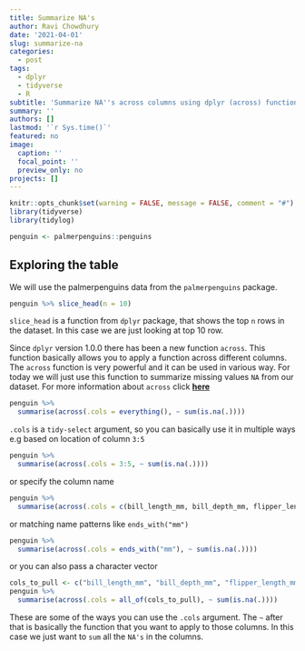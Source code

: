 ```yaml
---
title: Summarize NA's 
author: Ravi Chowdhury
date: '2021-04-01'
slug: summarize-na
categories:
  - post
tags:
  - dplyr
  - tidyverse
  - R
subtitle: 'Summarize NA''s across columns using dplyr (across) function'
summary: ''
authors: []
lastmod: '`r Sys.time()`'
featured: no
image:
  caption: ''
  focal_point: ''
  preview_only: no
projects: []
---
```


```r
knitr::opts_chunk$set(warning = FALSE, message = FALSE, comment = "#")
library(tidyverse)
library(tidylog)
```

```r
penguin <- palmerpenguins::penguins
```

## Exploring the table
We will use the palmerpenguins data from the `palmerpenguins` package.

```r
penguin %>% slice_head(n = 10)
```

`slice_head` is a function from `dplyr` package, that shows the top `n` rows in the dataset. In this case we are just looking at top 10 row.

Since `dplyr` version 1.0.0 there has been a new function `across`. This function basically allows you to apply a function across different columns. The `across` function is very powerful and it can be used in various way. For today we will just use this function to summarize missing values `NA` from our dataset. For more information about `across` click **[here](https://dplyr.tidyverse.org/reference/across.html)**

```r
penguin %>% 
  summarise(across(.cols = everything(), ~ sum(is.na(.))))
```
`.cols` is a `tidy-select` argument, so you can basically use it in multiple ways e.g based on location of column `3:5`
```r
penguin %>% 
  summarise(across(.cols = 3:5, ~ sum(is.na(.))))
```
or specify the column name
```r
penguin %>% 
  summarise(across(.cols = c(bill_length_mm, bill_depth_mm, flipper_length_mm), ~ sum(is.na(.))))
```
or matching name patterns like `ends_with("mm")`
```r
penguin %>% 
  summarise(across(.cols = ends_with("mm"), ~ sum(is.na(.))))
```
or you can also pass a character vector
```r
cols_to_pull <- c("bill_length_mm", "bill_depth_mm", "flipper_length_mm")
penguin %>% 
  summarise(across(.cols = all_of(cols_to_pull), ~ sum(is.na(.))))
```
These are some of the ways you can use the `.cols` argument. The `~` after that is basically the function that you want to apply to those columns. In this case we just want to `sum` all the `NA's` in the columns.






